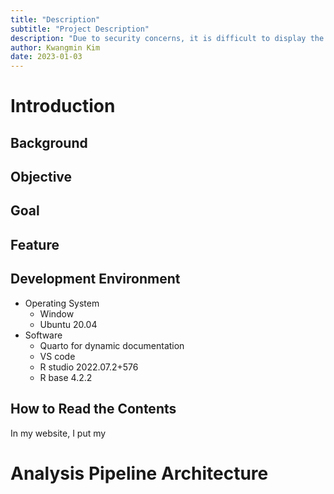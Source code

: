 ```yaml
---
title: "Description"
subtitle: "Project Description"
description: "Due to security concerns, it is difficult to display the data used in this project. Therefore, I will generate fake data to reproduce and demonstrate a rough analysis pipeline."
author: Kwangmin Kim
date: 2023-01-03
---
```


# Introduction

## Background

## Objective

## Goal

## Feature

## Development Environment

* Operating System
    * Window
    * Ubuntu 20.04
* Software
    * Quarto for dynamic documentation
    * VS code
    * R studio 2022.07.2+576
    * R base 4.2.2

## How to Read the Contents

In my website, I put my 

# Analysis Pipeline Architecture
